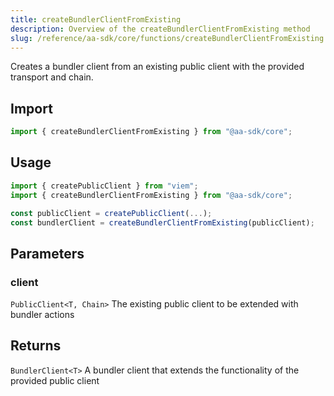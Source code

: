 ```yaml
---
title: createBundlerClientFromExisting
description: Overview of the createBundlerClientFromExisting method
slug: /reference/aa-sdk/core/functions/createBundlerClientFromExisting
---
```



Creates a bundler client from an existing public client with the provided transport and chain.

## Import

```ts
import { createBundlerClientFromExisting } from "@aa-sdk/core";
```

## Usage

```ts
import { createPublicClient } from "viem";
import { createBundlerClientFromExisting } from "@aa-sdk/core";

const publicClient = createPublicClient(...);
const bundlerClient = createBundlerClientFromExisting(publicClient);
```

## Parameters

### client

`PublicClient<T, Chain>`
The existing public client to be extended with bundler actions

## Returns

`BundlerClient<T>`
A bundler client that extends the functionality of the provided public client
